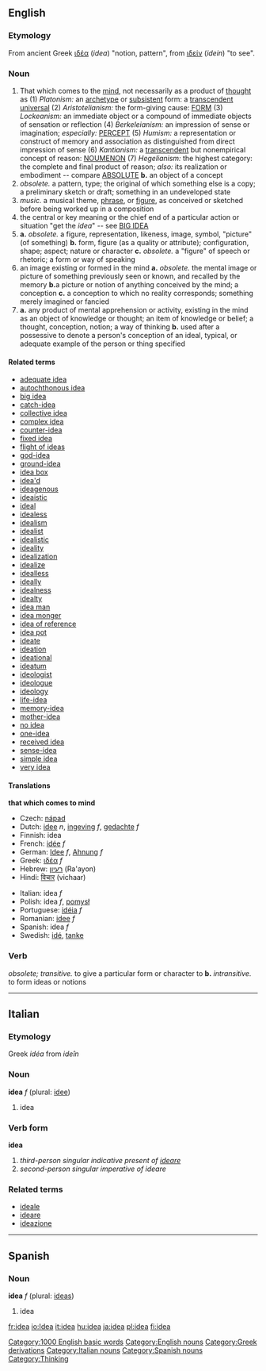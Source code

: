 ==English==

{{rank|electronic|sea|necessary|458|idea|reached|appeared|spoke}}

===Etymology===
From ancient Greek [[ιδέα]] (''idea'') "notion, pattern", from [[ιδείν]] (''idein'') "to see".

===Noun===
{{en-noun-reg}}

# That which comes to the [[mind]], not necessarily as a product of [[thought]] as (1) ''Platonism:'' an [[archetype]] or [[subsistent]] form: a [[transcendent universal]] (2) ''Aristotelianism:'' the form-giving cause: [[form|FORM]] (3) ''Lockeanism:'' an immediate object or a compound of immediate objects of sensation or reflection (4) ''Berkeleianism:'' an impression of sense or imagination; ''especially:'' [[percept|PERCEPT]] (5) ''Humism:'' a representation or construct of memory and association as distinguished from direct impression of sense (6) ''Kantianism:'' a [[transcendent]] but nonempirical concept of reason: [[wikipedia:noumenon|NOUMENON]] (7) ''Hegelianism:'' the highest category: the complete and final product of reason; ''also:'' its realization or embodiment -- compare [[absolute|ABSOLUTE]] '''b.''' an object of a concept
#''obsolete.'' a pattern, type; the original of which something else is a copy; a preliminary sketch or draft; something in an undeveloped state
#''music.'' a musical theme, [[phrase]], or [[figure]], as conceived or sketched before being worked up in a composition
#the central or key meaning or the chief end of a particular action or situation "get the ''idea''" -- see [[big idea|BIG IDEA]]
#'''a.''' ''obsolete.'' a figure, representation, likeness, image, symbol, "picture" (of something) '''b.''' form, figure (as a quality or attribute); configuration, shape; aspect; nature or character '''c.''' ''obsolete.'' a "figure" of speech or rhetoric; a form or way of speaking
#an image existing or formed in the mind '''a.''' ''obsolete.'' the mental image or picture of something previously seen or known, and recalled by the memory '''b.'''a picture or notion of anything conceived by the mind; a conception '''c.''' a conception to which no reality corresponds; something merely imagined or fancied
#'''a.''' any product of mental apprehension or activity, existing in the mind as an object of knowledge or thought; an item of knowledge or belief; a thought, conception, notion; a way of thinking '''b.''' used after a possessive to denote a person's conception of an ideal, typical, or adequate example of the person or thing specified


====Related terms====
*[[adequate idea]]
*[[autochthonous idea]]
*[[big idea]]
*[[catch-idea]]
*[[collective idea]]
*[[complex idea]]
*[[counter-idea]]
*[[fixed idea]]
*[[flight of ideas]]
*[[god-idea]]
*[[ground-idea]]
*[[idea box]]
*[[idea'd]]
*[[ideagenous]]
*[[ideaistic]]
*[[ideal]]<!-- ? -->
*[[idealess]]
*[[idealism]]
*[[idealist]]
*[[idealistic]]
*[[ideality]]
*[[idealization]]
*[[idealize]]
*[[idealless]]
*[[ideally]]
*[[idealness]]
*[[idealty]]
*[[idea man]]
*[[idea monger]]
*[[idea of reference]]
*[[idea pot]]
*[[ideate]]
*[[ideation]]
*[[ideational]]
*[[ideatum]]
*[[ideologist]]
*[[ideologue]]
*[[ideology]]
*[[life-idea]]
*[[memory-idea]]
*[[mother-idea]]
*[[no idea]]
*[[one-idea]]
*[[received idea]]
*[[sense-idea]]
*[[simple idea]]
*[[very idea]]

====Translations====
<!--DefA-->'''that which comes to mind'''
{{top}}
*Czech: [[nápad]] {{m}}
*Dutch: [[idee]] ''n'', [[ingeving]] ''f'', [[gedachte]] ''f''
*Finnish: idea
*French: [[idée]] ''f''
*German: [[Idee]] ''f'', [[Ahnung]] ''f''
*Greek: [[ιδέα]] ''f''
*Hebrew: [[רעיון]] (Ra'ayon) {{m}}
*Hindi: [[विचार]] (vichaar)
{{mid}}
*Italian: idea ''f''
*Polish: idea ''f'', [[pomysł]] {{m}}
*Portuguese: [[idéia]] ''f''
*Romanian: [[idee]] ''f''
*Spanish: idea ''f''
*Swedish: [[idé]], [[tanke]]
{{bottom}}

===Verb===
''obsolete; transitive.'' to give a particular form or character to '''b.''' ''intransitive.'' to form ideas or notions
----

==Italian==
===Etymology===
Greek ''idéa'' from ''ideîn''

===Noun===
'''idea''' ''f'' (plural: [[idee]])

# idea

===Verb form===
'''idea'''

# ''third-person singular indicative present of [[ideare]]''
# ''second-person singular imperative of ideare''

===Related terms===
*[[ideale]]
*[[ideare]]
*[[ideazione]]

----
==Spanish==
===Noun===
'''idea''' ''f'' (plural: [[ideas]])

# idea

[[Category:1000 English basic words]]
[[Category:English nouns]]
[[Category:Greek derivations]]
[[Category:Italian nouns]]
[[Category:Spanish nouns]]
[[Category:Thinking]]
[[fr:idea]]
[[io:Idea]]
[[it:idea]]
[[hu:idea]]
[[ja:idea]]
[[pl:idea]]
[[fi:idea]]